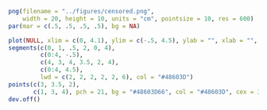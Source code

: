 ```r

png(filename = "../figures/censored.png", 
    width = 20, height = 10, units = "cm", pointsize = 10, res = 600)
par(mar = c(.5, .5, .5, .5), bg = NA)

plot(NULL, xlim = c(0, 4.1), ylim = c(-.5, 4.5), ylab = "", xlab = "", bty = "n", xaxt = "n", yaxt = "n")
segments(c(0, 1, .5, 2, 0, 4), 
         c(0:4, -.5), 
         c(4, 3, 4, 3.5, 2, 4), 
         c(0:4, 4.5), 
         lwd = c(2, 2, 2, 2, 2, 6), col = "#48603D")
points(c(3, 3.5, 2), 
       c(1, 3, 4), pch = 21, bg = "#48603D66", col = "#48603D", cex = 3, lwd = 2)
dev.off()
```
